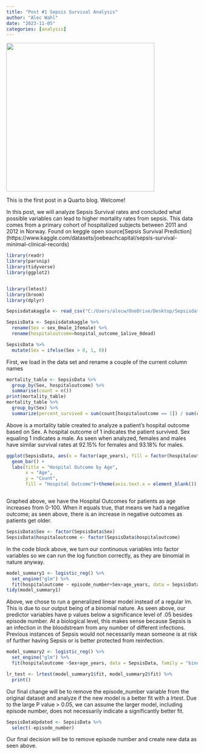 ```yaml
---
title: "Post #1 Sepsis Survival Analysis"
author: "Alec Wahl"
date: "2023-11-05"
categories: [analysis]
---
```


![](images/sepsisphoto.jpg){width="390"}

This is the first post in a Quarto blog. Welcome!

In this post, we will analyze Sepsis Survival rates and concluded what possible variables can lead to higher mortality rates from sepsis. This data comes from a primary cohort of hospitalized subjects between 2011 and 2012 in Norway. Found on keggle open source\[Sepsis Survival Prediction\](https://www.kaggle.com/datasets/joebeachcapital/sepsis-survival-minimal-clinical-records)

```r
library(readr)
library(parsnip)
library(tidyverse)
library(ggplot2)


library(lmtest)
library(broom)
library(dplyr)
```

```R

Sepsisdatakaggle <- read_csv("C:/Users/alecw/OneDrive/Desktop/Sepsisdatakaggle.csv", show_col_types = FALSE)


```

```r
SepsisData <- Sepsisdatakaggle %>%
  rename(Sex = sex_0male_1female) %>%
  rename(hospitaloutcome=hospital_outcome_1alive_0dead)

SepsisData %>%
  mutate(Sex = ifelse(Sex > 0, 1, 0))


```

First, we load in the data set and rename a couple of the current column names

```r


mortality_table <- SepsisData %>%
  group_by(Sex, hospitaloutcome) %>%
  summarise(count = n())
print(mortality_table)
mortality_table %>%
  group_by(Sex) %>%
  summarize(percent_survived = sum(count[hospitaloutcome == 1]) / sum(count) * 100)

```

Above is a mortality table created to analyze a patient's hospital outcome based on Sex. A hospital outcome of 1 indicates the patient survived. Sex equaling 1 indicates a male. As seen when analyzed, females and males have similar survival rates at 92.15% for females and 93.18% for males.
```r
ggplot(SepsisData, aes(x = factor(age_years), fill = factor(hospitaloutcome==0))) +
  geom_bar() +
  labs(title = "Hospital Outcome by Age",
       x = "Age",
       y = "Count",
       fill = "Hospital Outcome")+theme(axis.text.x = element_blank())



```

Graphed above, we have the Hospital Outcomes for patients as age increases from 0-100. When it equals true, that means we had a negative outcome; as seen above, there is an increase in negative outcomes as patients get older.


```r
SepsisData$Sex <- factor(SepsisData$Sex)
SepsisData$hospitaloutcome <- factor(SepsisData$hospitaloutcome)
```
In the code block above, we turn our continuous variables into factor variables so we can run the log function correctly, as they are binomial in nature anyway.

```r
model_summary1 <- logistic_reg() %>%
  set_engine("glm") %>%
  fit(hospitaloutcome ~ episode_number+Sex+age_years, data = SepsisData, family = "binomial")
tidy(model_summary1)

```
Above, we chose to run a generalized linear model instead of a regular lm. This is due to our output being of a binomial nature. As seen above, our predictor variables have p values below a significance level of .05 besides episode number. At a biological level, this makes sense because Sepsis is an infection in the bloodstream from any number of different infections. Previous instances of Sepsis would not necessarily mean someone is at risk of further having Sepsis or is better protected from reinfection.

```r
model_summary2 <- logistic_reg() %>%
  set_engine("glm") %>%
  fit(hospitaloutcome ~Sex+age_years, data = SepsisData, family = "binomial")

lr_test <- lrtest(model_summary1$fit, model_summary2$fit) %>%
  print()


```

Our final change will be to remove the episode_number variable from the original dataset and analyze if the new model is a better fit with a lrtest. Due to the large P value > 0.05, we can assume the larger model, including episode number, does not necessarily indicate a significantly better fit.

```r
SepsisDataUpdated <- SepsisData %>%
  select(-episode_number)
```

Our final decision will be to remove episode number and create new data as seen above.
